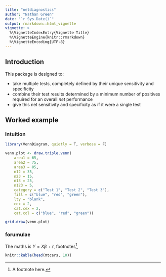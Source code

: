 ```yaml
---
title: "netdiagnostics"
author: "Nathan Green"
date: "`r Sys.Date()`"
output: rmarkdown::html_vignette
vignette: >
  %\VignetteIndexEntry{Vignette Title}
  %\VignetteEngine{knitr::rmarkdown}
  %\VignetteEncoding{UTF-8}
---
```


## Introduction

This package is designed to:

- take multiple tests, completely defined by their unique sensitivity and specificity
- combine their test results determined by a minimum number of positives required for an overall _net_ performance
- give this net sensitivity and specificity as if it were a single test

## Worked example


### Intuition

```r
library(VennDiagram, quietly = T, verbose = F)

venn.plot <- draw.triple.venn(
	area1 = 65,
	area2 = 75,
	area3 = 85,
	n12 = 35,
	n23 = 15,
	n13 = 25,
	n123 = 5,
	category = c("Test 1", "Test 2", "Test 3"),
	fill = c("blue", "red", "green"),
	lty = "blank",
	cex = 2,
	cat.cex = 2,
	cat.col = c("blue", "red", "green"))

grid.draw(venn.plot)

```


### forumulae

The maths is $Y = X\beta + \epsilon$, footnotes^[A footnote here.],

```r
knitr::kable(head(mtcars, 10))
```


